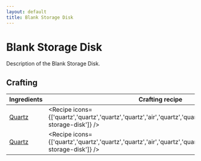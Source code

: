 ```yaml
---
layout: default
title: Blank Storage Disk
---
```



Blank Storage Disk
===================

Description of the Blank Storage Disk.

## Crafting

| Ingredients | Crafting recipe | Difficulty |
| ----------- | --------------- | ------------- |
| [Quartz](https://minecraft.wiki/w/Quartz) | <Recipe icons={['quartz','quartz','quartz','quartz','air','quartz','quartz','quartz','quartz','blank-storage-disk']} /> | easy |
| [Quartz](https://minecraft.wiki/w/Quartz) | <Recipe icons={['quartz','quartz','quartz','quartz','air','quartz','quartz','quartz','quartz','blank-storage-disk']} /> | hard |

